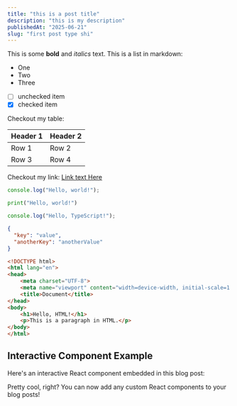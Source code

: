 ```yaml
---
title: "this is a post title"
description: "this is my description"
publishedAt: "2025-06-21"
slug: "first post type shi"
---
```


This is some **bold** and _italics_ text.
This is a list in markdown:
- One
- Two
- Three
- [ ] unchecked item
- [x] checked item

Checkout my table:

| Header 1 | Header 2 |
|----------|----------|
| Row 1    | Row 2    |
| Row 3    | Row 4    |

Checkout my link: [Link text Here](https://link-url-here.org)

```js
console.log("Hello, world!");
```

```py
print("Hello, world!")
```

```ts
console.log("Hello, TypeScript!");
```

```json
{
  "key": "value",
  "anotherKey": "anotherValue"
}
```

```html
<!DOCTYPE html>
<html lang="en">
<head>
    <meta charset="UTF-8">
    <meta name="viewport" content="width=device-width, initial-scale=1.0">
    <title>Document</title>
</head>
<body>
    <h1>Hello, HTML!</h1>
    <p>This is a paragraph in HTML.</p>
</body>
</html>
```

## Interactive Component Example

Here's an interactive React component embedded in this blog post:

<TestSection />

Pretty cool, right? You can now add any custom React components to your blog posts!